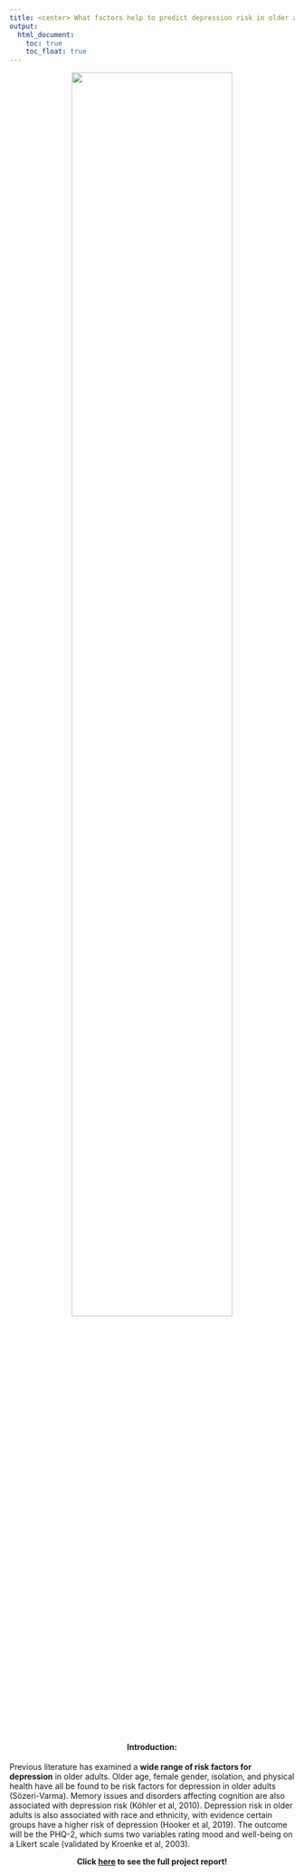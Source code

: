 ```yaml
---
title: <center> What factors help to predict depression risk in older adults? </center>
output: 
  html_document:
    toc: true
    toc_float: true
---
```


<center>
<img src = "depression-1.jpg" style = "width: 75%"> </center> 



<center>
#### Introduction:
</center>
Previous literature has examined a **wide range of risk factors for depression** in
older adults. Older age, female gender, isolation, and physical health
have all be found to be risk factors for depression in older adults
(Sözeri-Varma). Memory issues and disorders affecting cognition are also
associated with depression risk (Köhler et al, 2010). Depression risk in
older adults is also associated with race and ethnicity, with evidence
certain groups have a higher risk of depression (Hooker et al, 2019).
The outcome will be the PHQ-2, which sums two variables rating mood and
well-being on a Likert scale (validated by Kroenke et al, 2003).

<center>
**Click [here](final_report.html) to see the full project report!**
</center>